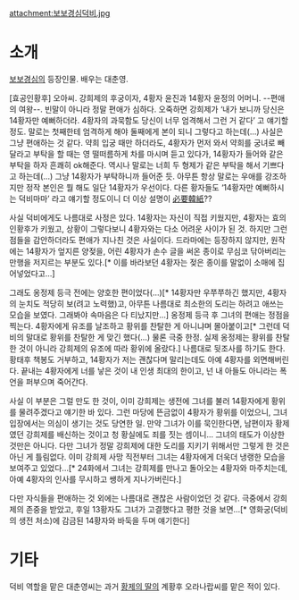 attachment:보보경심덕비.jpg

= 소개 = 

[[보보경심]]의 등장인물. 배우는 대춘영. 

[효공인황후] 오아씨. 강희제의 후궁이자, 4황자 윤진과 14황자 윤정의 어머니. --편애의 여왕--. 빈말이 아니라 정말 편애가 심하다. 오죽하면 강희제가 ‘내가 보니까 당신은 14황자만 예뻐하더라. 4황자의 과묵함도 당신이 너무 엄격해서 그런 거 같다’ 고 얘기할 정도. 말로는 첫째한테 엄격하게 해야 둘째에게 본이 되니 그렇다고 하는데(...) 사실은 그냥 편애하는 것 같다. 약희 입궁 때만 하더라도, 4황자가 먼저 와서 약희를 궁녀로 빼달라고 부탁을 할 때는 영 떨떠름하게 차를 마시며 듣고 있다가, 14황자가 들어와 같은 부탁을 하자 흔쾌히 ok해준다. 역시나 말로는 너희 두 형제가 같은 부탁을 해서 기쁘다고 하는데(...) 그냥 14황자가 부탁하니까 들어준 듯. 아무튼 항상 말로는 우애를 강조하지만 정작 본인은 뭘 해도 일단 14황자가 우선이다. 다른 황자들도 ‘14황자만 예뻐하시는 덕비마마’ 라고 얘기할 정도이니 더 이상 설명이 [[必要韓紙]]??

사실 덕비에게도 나름대로 사정은 있다. 14황자는 자신이 직접 키웠지만, 4황자는 효의인황후가 키웠고, 상황이 그렇다보니 4황자와는 다소 어려운 사이가 된 것. 하지만 그런 점들을 감안하더라도 편애가 지나친 것은 사실이다. 드라마에는 등장하지 않지만, 원작에는 14황자가 엎지른 양젖을, 어린 4황자가 손수 글을 써온 종이로 무심코 닦아버리는 만행을 저지르는 부분도 있다.[* 이를 바라보던 4황자는 젖은 종이를 말없이 소매에 집어넣었다고...]

그래도 옹정제 등극 전에는 양호한 편이었다(...)[* 14황자만 우쭈쭈하긴 했지만, 4황자의 눈치도 적당히 보(려고 노력했)고, 아무튼 나름대로 최소한의 도리는 하려고 애쓰는 모습을 보였다. 그래봐야 속마음은 다 티났지만...] 옹정제 등극 후 그녀의 편애는 정점을 찍는다. 4황자에게 유조를 날조하고 황위를 찬탈한 게 아니냐며 몰아붙이고[* 그런데 덕비의 말대로 황위를 찬탈한 게 맞긴 했다(...) 물론 극중 한정. 실제 옹정제는 황위를 찬탈한 것이 아니라 강희제의 유조에 따라 황위에 올랐다.] 나름대로 뒷조사를 하기도 한다. 황태후 책봉도 거부하고, 14황자가 저는 괜찮다며 말리는데도 아예 4황자를 외면해버린다. 끝내는 4황자에게 너를 낳은 것이 내 인생 최대의 한이고, 넌 내 아들도 아니라는 폭언을 퍼부으며 죽어간다. 

사실 이 부분은 그럴 만도 한 것이, 이미 강희제는 생전에 그녀를 불러 14황자에게 황위를 물려주겠다고 얘기한 바 있다. 그런 마당에 뜬금없이 4황자가 황위를 이었으니, 그녀 입장에서는 의심이 생기는 것도 당연한 일. 만약 그녀가 이를 묵인한다면, 남편이자 황제였던 강희제를 배신하는 것이고 청 황실에도 죄를 짓는 셈이니... 그녀의 태도가 이상한 것만은 아니다. 다만 그녀가 정말 강희제에 대한 도리를 지키기 위해서만 그렇게 한 것은 아닌 게 틀림없다. 이미 강희제 사망 직전부터 그녀는 4황자에게 더욱더 냉랭한 모습을 보여주고 있었다...[* 24화에서 그녀는 강희제를 만나고 돌아오는 4황자와 마주치는데, 아예 4황자의 인사를 무시하고 쌩하게 지나가버린다.] 

다만 자식들을 편애하는 것 외에는 나름대로 괜찮은 사람이었던 것 같다. 극중에서 강희제의 존중을 받았고, 후일 13황자도 그녀가 고결했다고 평한 것을 보면...[* 영화궁(덕비의 생전 처소)에 감금된 14황자와 바둑을 두며 얘기한다]

= 기타 =
덕비 역할을 맡은 대춘영씨는 과거 [[황제의 딸]]의 계황후 오라나랍씨를 맡은 적이 있다. 
